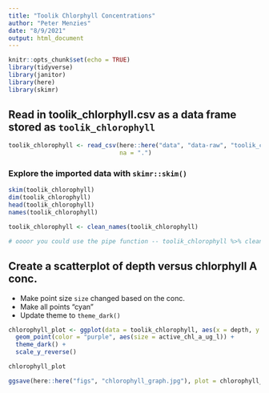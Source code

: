 ```yaml
---
title: "Toolik Chlorphyll Concentrations"
author: "Peter Menzies"
date: "8/9/2021"
output: html_document
---
```


```r
knitr::opts_chunk$set(echo = TRUE)
library(tidyverse)
library(janitor)
library(here)
library(skimr)
```

## Read in toolik_chlorphyll.csv as a data frame stored as `toolik_chlorophyll`

```r
toolik_chlorophyll <- read_csv(here::here("data", "data-raw", "toolik_chlorophyll.csv"),
                               na = ".")
```

### Explore the imported data with `skimr::skim()`

```r
skim(toolik_chlorophyll)
dim(toolik_chlorophyll)
head(toolik_chlorophyll)
names(toolik_chlorophyll)
```

```r
toolik_chlorophyll <- clean_names(toolik_chlorophyll)

# oooor you could use the pipe function -- toolik_chlorophyll %>% clean_names
```

## Create a scatterplot of depth versus chlorphyll A conc.

- Make point size `size` changed based on the conc.
- Make all points "cyan"
- Update theme to `theme_dark()`

```r
chlorophyll_plot <- ggplot(data = toolik_chlorophyll, aes(x = depth, y = active_chl_a_ug_l)) +
  geom_point(color = "purple", aes(size = active_chl_a_ug_l)) +
  theme_dark() +
  scale_y_reverse()

chlorophyll_plot
```

```r
ggsave(here::here("figs", "chlorophyll_graph.jpg"), plot = chlorophyll_plot)
```

